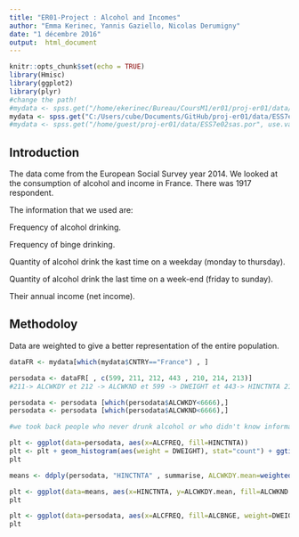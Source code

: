 ```yaml
---
title: "ER01-Project : Alcohol and Incomes"
author: "Emma Kerinec, Yannis Gaziello, Nicolas Derumigny"
date: "1 décembre 2016"
output:  html_document
---
```

```r
knitr::opts_chunk$set(echo = TRUE)
library(Hmisc)
library(ggplot2)
library(plyr)
#change the path!
#mydata <- spss.get("/home/ekerinec/Bureau/CoursM1/er01/proj-er01/data/ESS7e02sas.por", use.value.labels=TRUE)
mydata <- spss.get("C:/Users/cube/Documents/GitHub/proj-er01/data/ESS7e02sas.por", use.value.labels=TRUE)
#mydata <- spss.get("/home/guest/proj-er01/data/ESS7e02sas.por", use.value.labels=TRUE)
```

## Introduction

The data come from the European Social Survey year 2014. 
We looked at the consumption of alcohol and income in France. There was 1917 respondent. 

The information that we used are:

Frequency of alcohol drinking.

Frequency of binge drinking.

Quantity of alcohol drink the kast time on a weekday (monday to thursday).

Quantity of alcohol drink the last time on a week-end (friday to sunday).

Their annual income (net income).

## Methodoloy
Data are weighted to  give a better representation of the entire population.
```r

dataFR <- mydata[which(mydata$CNTRY=="France") , ]

persodata <- dataFR[ , c(599, 211, 212, 443 , 210, 214, 213)]
#211-> ALCWKDY et 212 -> ALCWKND et 599 -> DWEIGHT et 443-> HINCTNTA 210-> ALCFREQ et 214 -> ALCBNGE 213 -> ICGNDRA

persodata <- persodata [which(persodata$ALCWKDY<6666),]
persodata <- persodata [which(persodata$ALCWKND<6666),]

#we took back people who never drunk alcohol or who didn't know information.

plt <- ggplot(data=persodata, aes(x=ALCFREQ, fill=HINCTNTA))
plt <- plt + geom_histogram(aes(weight = DWEIGHT), stat="count") + ggtitle("Frequency of alcohol consumption by incomes")
plt
```

```r
means <- ddply(persodata, "HINCTNTA" , summarise, ALCWKDY.mean=weighted.mean(ALCWKDY,DWEIGHT), ALCWKND.mean=weighted.mean(ALCWKND, DWEIGHT))

plt <- ggplot(data=means, aes(x=HINCTNTA, y=ALCWKDY.mean, fill=ALCWKND.mean)) + geom_bar(stat="identity") + ggtitle("Means of the week day consumption of alcohol")
plt
```



```r
plt <- ggplot(data=persodata, aes(x=ALCFREQ, fill=ALCBNGE, weight=DWEIGHT)) + geom_bar() + ggtitle("Frequency of binge drinking, function of the frequency of alcohol consumption")
plt

```